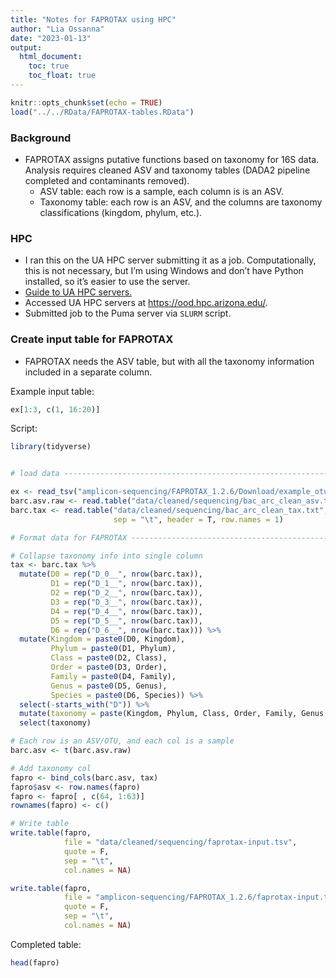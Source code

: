 ```yaml
---
title: "Notes for FAPROTAX using HPC"
author: "Lia Ossanna"
date: "2023-01-13"
output:
  html_document:
    toc: true
    toc_float: true
---
```


```r
knitr::opts_chunk$set(echo = TRUE)
load("../../RData/FAPROTAX-tables.RData")
```

### Background 
- FAPROTAX assigns putative functions based on taxonomy for 16S data. Analysis requires cleaned ASV and taxonomy tables (DADA2 pipeline completed and contaminants removed).
  - ASV table: each row is a sample, each column is is an ASV.
  - Taxonomy table: each row is an ASV, and the columns are taxonomy classifications (kingdom, phylum, etc.).

### HPC
- I ran this on the UA HPC server submitting it as a job. Computationally, this is not necessary, but I'm using Windows and don't have Python installed, so it's easier to use the server.
- [Guide to UA HPC servers.](https://public.confluence.arizona.edu/display/UAHPC/User+Guide)
- Accessed UA HPC servers at <https://ood.hpc.arizona.edu/>.
- Submitted job to the Puma server via `SLURM` script.

### Create input table for FAPROTAX
- FAPROTAX needs the ASV table, but with all the taxonomy information included in a separate column.  
  
Example input table:
```r
ex[1:3, c(1, 16:20)]
```

Script:
```r
library(tidyverse)


# load data ---------------------------------------------------------------

ex <- read_tsv("amplicon-sequencing/FAPROTAX_1.2.6/Download/example_otu_faprotax.tsv") # example
barc.asv.raw <- read.table("data/cleaned/sequencing/bac_arc_clean_asv.txt")
barc.tax <- read.table("data/cleaned/sequencing/bac_arc_clean_tax.txt", 
                       sep = "\t", header = T, row.names = 1)

# Format data for FAPROTAX ------------------------------------------------

# Collapse taxonomy info into single column
tax <- barc.tax %>% 
  mutate(D0 = rep("D_0__", nrow(barc.tax)),
         D1 = rep("D_1__", nrow(barc.tax)),
         D2 = rep("D_2__", nrow(barc.tax)),
         D3 = rep("D_3__", nrow(barc.tax)),
         D4 = rep("D_4__", nrow(barc.tax)),
         D5 = rep("D_5__", nrow(barc.tax)),
         D6 = rep("D_6__", nrow(barc.tax))) %>% 
  mutate(Kingdom = paste0(D0, Kingdom),
         Phylum = paste0(D1, Phylum),
         Class = paste0(D2, Class),
         Order = paste0(D3, Order),
         Family = paste0(D4, Family),
         Genus = paste0(D5, Genus),
         Species = paste0(D6, Species)) %>% 
  select(-starts_with("D")) %>% 
  mutate(taxonomy = paste(Kingdom, Phylum, Class, Order, Family, Genus, Species, sep = "; ")) %>% 
  select(taxonomy)

# Each row is an ASV/OTU, and each col is a sample
barc.asv <- t(barc.asv.raw)

# Add taxonomy col
fapro <- bind_cols(barc.asv, tax)
fapro$asv <- row.names(fapro)
fapro <- fapro[ , c(64, 1:63)]
rownames(fapro) <- c()

# Write table
write.table(fapro, 
            file = "data/cleaned/sequencing/faprotax-input.tsv",
            quote = F, 
            sep = "\t", 
            col.names = NA)

write.table(fapro, 
            file = "amplicon-sequencing/FAPROTAX_1.2.6/faprotax-input.tsv",
            quote = F, 
            sep = "\t", 
            col.names = NA)
```

Completed table:
```r
head(fapro)
```


